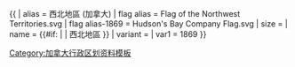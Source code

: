 {{ {{{1<noinclude>|country showdata</noinclude>}}}
| alias = 西北地區 (加拿大)
| flag alias = Flag of the Northwest Territories.svg
| flag alias-1869 = Hudson's Bay Company Flag.svg
| size = {{{size|}}}
| name = {{#if: {{{name|}}} | {{{name|}}} | 西北地區 }}
| variant = {{{variant|}}}
<noinclude>
| var1 = 1869
</noinclude>
}}<noinclude>
[[Category:加拿大行政区划资料模板]]
</noinclude>